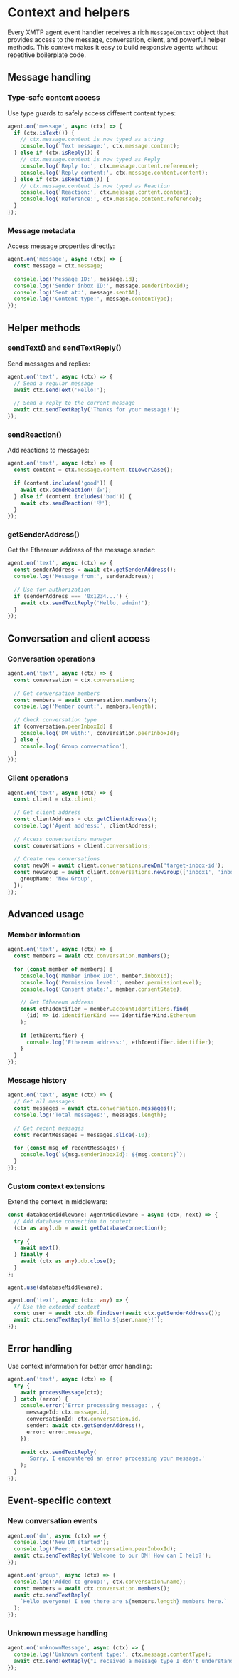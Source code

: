 # Context and helpers

Every XMTP agent event handler receives a rich `MessageContext` object that provides access to the message, conversation, client, and powerful helper methods. This context makes it easy to build responsive agents without repetitive boilerplate code.

## Message handling

### Type-safe content access

Use type guards to safely access different content types:

```typescript
agent.on('message', async (ctx) => {
  if (ctx.isText()) {
    // ctx.message.content is now typed as string
    console.log('Text message:', ctx.message.content);
  } else if (ctx.isReply()) {
    // ctx.message.content is now typed as Reply
    console.log('Reply to:', ctx.message.content.reference);
    console.log('Reply content:', ctx.message.content.content);
  } else if (ctx.isReaction()) {
    // ctx.message.content is now typed as Reaction
    console.log('Reaction:', ctx.message.content.content);
    console.log('Reference:', ctx.message.content.reference);
  }
});
```

### Message metadata

Access message properties directly:

```typescript
agent.on('message', async (ctx) => {
  const message = ctx.message;
  
  console.log('Message ID:', message.id);
  console.log('Sender inbox ID:', message.senderInboxId);
  console.log('Sent at:', message.sentAt);
  console.log('Content type:', message.contentType);
});
```

## Helper methods

### sendText() and sendTextReply()

Send messages and replies:

```typescript
agent.on('text', async (ctx) => {
  // Send a regular message
  await ctx.sendText('Hello!');
  
  // Send a reply to the current message
  await ctx.sendTextReply('Thanks for your message!');
});
```

### sendReaction()

Add reactions to messages:

```typescript
agent.on('text', async (ctx) => {
  const content = ctx.message.content.toLowerCase();
  
  if (content.includes('good')) {
    await ctx.sendReaction('👍');
  } else if (content.includes('bad')) {
    await ctx.sendReaction('👎');
  }
});
```

### getSenderAddress()

Get the Ethereum address of the message sender:

```typescript
agent.on('text', async (ctx) => {
  const senderAddress = await ctx.getSenderAddress();
  console.log('Message from:', senderAddress);
  
  // Use for authorization
  if (senderAddress === '0x1234...') {
    await ctx.sendTextReply('Hello, admin!');
  }
});
```

## Conversation and client access

### Conversation operations

```typescript
agent.on('text', async (ctx) => {
  const conversation = ctx.conversation;
  
  // Get conversation members
  const members = await conversation.members();
  console.log('Member count:', members.length);
  
  // Check conversation type
  if (conversation.peerInboxId) {
    console.log('DM with:', conversation.peerInboxId);
  } else {
    console.log('Group conversation');
  }
});
```

### Client operations

```typescript
agent.on('text', async (ctx) => {
  const client = ctx.client;
  
  // Get client address
  const clientAddress = ctx.getClientAddress();
  console.log('Agent address:', clientAddress);
  
  // Access conversations manager
  const conversations = client.conversations;
  
  // Create new conversations
  const newDM = await client.conversations.newDm('target-inbox-id');
  const newGroup = await client.conversations.newGroup(['inbox1', 'inbox2'], {
    groupName: 'New Group',
  });
});
```

## Advanced usage

### Member information

```typescript
agent.on('text', async (ctx) => {
  const members = await ctx.conversation.members();
  
  for (const member of members) {
    console.log('Member inbox ID:', member.inboxId);
    console.log('Permission level:', member.permissionLevel);
    console.log('Consent state:', member.consentState);
    
    // Get Ethereum address
    const ethIdentifier = member.accountIdentifiers.find(
      (id) => id.identifierKind === IdentifierKind.Ethereum
    );
    
    if (ethIdentifier) {
      console.log('Ethereum address:', ethIdentifier.identifier);
    }
  }
});
```

### Message history

```typescript
agent.on('text', async (ctx) => {
  // Get all messages
  const messages = await ctx.conversation.messages();
  console.log('Total messages:', messages.length);
  
  // Get recent messages
  const recentMessages = messages.slice(-10);
  
  for (const msg of recentMessages) {
    console.log(`${msg.senderInboxId}: ${msg.content}`);
  }
});
```

### Custom context extensions

Extend the context in middleware:

```typescript
const databaseMiddleware: AgentMiddleware = async (ctx, next) => {
  // Add database connection to context
  (ctx as any).db = await getDatabaseConnection();
  
  try {
    await next();
  } finally {
    await (ctx as any).db.close();
  }
};

agent.use(databaseMiddleware);

agent.on('text', async (ctx: any) => {
  // Use the extended context
  const user = await ctx.db.findUser(await ctx.getSenderAddress());
  await ctx.sendTextReply(`Hello ${user.name}!`);
});
```

## Error handling

Use context information for better error handling:

```typescript
agent.on('text', async (ctx) => {
  try {
    await processMessage(ctx);
  } catch (error) {
    console.error('Error processing message:', {
      messageId: ctx.message.id,
      conversationId: ctx.conversation.id,
      sender: await ctx.getSenderAddress(),
      error: error.message,
    });
    
    await ctx.sendTextReply(
      'Sorry, I encountered an error processing your message.'
    );
  }
});
```

## Event-specific context

### New conversation events

```typescript
agent.on('dm', async (ctx) => {
  console.log('New DM started');
  console.log('Peer:', ctx.conversation.peerInboxId);
  await ctx.sendTextReply('Welcome to our DM! How can I help?');
});

agent.on('group', async (ctx) => {
  console.log('Added to group:', ctx.conversation.name);
  const members = await ctx.conversation.members();
  await ctx.sendTextReply(
    `Hello everyone! I see there are ${members.length} members here.`
  );
});
```

### Unknown message handling

```typescript
agent.on('unknownMessage', async (ctx) => {
  console.log('Unknown content type:', ctx.message.contentType);
  await ctx.sendTextReply("I received a message type I don't understand yet.");
});
```